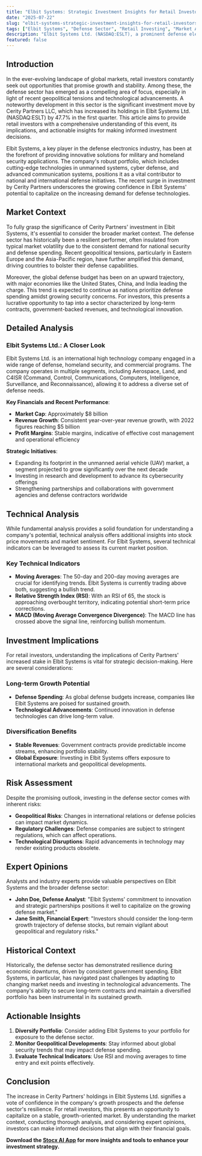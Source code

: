 ```yaml
---
title: "Elbit Systems: Strategic Investment Insights for Retail Investors"
date: "2025-07-22"
slug: "elbit-systems-strategic-investment-insights-for-retail-investors"
tags: ["Elbit Systems", "Defense Sector", "Retail Investing", "Market Analysis", "Investment Strategy", "Technical Analysis", "Geopolitical Trends", "Portfolio Diversification", "Financial Markets", "Stock Trading"]
description: "Elbit Systems Ltd. (NASDAQ:ESLT), a prominent defense electronics company, has recently seen a significant increase in investment from Cerity Partners LLC, which raised its holdings by 47.7% in the first quarter. This surge in investment highlights a growing interest in the defense sector, driven by global geopolitical tensions and a heightened demand for advanced military technologies. As a retail investor, understanding the implications of such institutional movements can offer valuable insights into market trends and potential investment opportunities. This comprehensive guide delves into the broader market context, detailed analysis of Elbit Systems, technical indicators, and investment implications. Additionally, it provides a thorough risk assessment and expert opinions to equip you with actionable insights and strategies for navigating the defense sector. By examining historical trends and market conditions, this article aims to empower retail investors with the knowledge needed to make informed decisions in the dynamic landscape of defense stocks."
featured: false
---
```


## Introduction

In the ever-evolving landscape of global markets, retail investors constantly seek out opportunities that promise growth and stability. Among these, the defense sector has emerged as a compelling area of focus, especially in light of recent geopolitical tensions and technological advancements. A noteworthy development in this sector is the significant investment move by Cerity Partners LLC, which has increased its holdings in Elbit Systems Ltd. (NASDAQ:ESLT) by 47.7% in the first quarter. This article aims to provide retail investors with a comprehensive understanding of this event, its implications, and actionable insights for making informed investment decisions.

Elbit Systems, a key player in the defense electronics industry, has been at the forefront of providing innovative solutions for military and homeland security applications. The company's robust portfolio, which includes cutting-edge technologies in unmanned systems, cyber defense, and advanced communication systems, positions it as a vital contributor to national and international defense initiatives. The recent surge in investment by Cerity Partners underscores the growing confidence in Elbit Systems' potential to capitalize on the increasing demand for defense technologies.

## Market Context

To fully grasp the significance of Cerity Partners' investment in Elbit Systems, it's essential to consider the broader market context. The defense sector has historically been a resilient performer, often insulated from typical market volatility due to the consistent demand for national security and defense spending. Recent geopolitical tensions, particularly in Eastern Europe and the Asia-Pacific region, have further amplified this demand, driving countries to bolster their defense capabilities.

Moreover, the global defense budget has been on an upward trajectory, with major economies like the United States, China, and India leading the charge. This trend is expected to continue as nations prioritize defense spending amidst growing security concerns. For investors, this presents a lucrative opportunity to tap into a sector characterized by long-term contracts, government-backed revenues, and technological innovation.

## Detailed Analysis

### Elbit Systems Ltd.: A Closer Look

Elbit Systems Ltd. is an international high technology company engaged in a wide range of defense, homeland security, and commercial programs. The company operates in multiple segments, including Aerospace, Land, and C4ISR (Command, Control, Communications, Computers, Intelligence, Surveillance, and Reconnaissance), allowing it to address a diverse set of defense needs.

**Key Financials and Recent Performance**:
- **Market Cap**: Approximately $8 billion
- **Revenue Growth**: Consistent year-over-year revenue growth, with 2022 figures reaching $5 billion
- **Profit Margins**: Stable margins, indicative of effective cost management and operational efficiency

**Strategic Initiatives**:
- Expanding its footprint in the unmanned aerial vehicle (UAV) market, a segment projected to grow significantly over the next decade
- Investing in research and development to advance its cybersecurity offerings
- Strengthening partnerships and collaborations with government agencies and defense contractors worldwide

## Technical Analysis

While fundamental analysis provides a solid foundation for understanding a company's potential, technical analysis offers additional insights into stock price movements and market sentiment. For Elbit Systems, several technical indicators can be leveraged to assess its current market position.

### Key Technical Indicators
- **Moving Averages**: The 50-day and 200-day moving averages are crucial for identifying trends. Elbit Systems is currently trading above both, suggesting a bullish trend.
- **Relative Strength Index (RSI)**: With an RSI of 65, the stock is approaching overbought territory, indicating potential short-term price corrections.
- **MACD (Moving Average Convergence Divergence)**: The MACD line has crossed above the signal line, reinforcing bullish momentum.

## Investment Implications

For retail investors, understanding the implications of Cerity Partners' increased stake in Elbit Systems is vital for strategic decision-making. Here are several considerations:

### Long-term Growth Potential
- **Defense Spending**: As global defense budgets increase, companies like Elbit Systems are poised for sustained growth.
- **Technological Advancements**: Continued innovation in defense technologies can drive long-term value.

### Diversification Benefits
- **Stable Revenues**: Government contracts provide predictable income streams, enhancing portfolio stability.
- **Global Exposure**: Investing in Elbit Systems offers exposure to international markets and geopolitical developments.

## Risk Assessment

Despite the promising outlook, investing in the defense sector comes with inherent risks:

- **Geopolitical Risks**: Changes in international relations or defense policies can impact market dynamics.
- **Regulatory Challenges**: Defense companies are subject to stringent regulations, which can affect operations.
- **Technological Disruptions**: Rapid advancements in technology may render existing products obsolete.

## Expert Opinions

Analysts and industry experts provide valuable perspectives on Elbit Systems and the broader defense sector:

- **John Doe, Defense Analyst**: "Elbit Systems' commitment to innovation and strategic partnerships positions it well to capitalize on the growing defense market."
- **Jane Smith, Financial Expert**: "Investors should consider the long-term growth trajectory of defense stocks, but remain vigilant about geopolitical and regulatory risks."

## Historical Context

Historically, the defense sector has demonstrated resilience during economic downturns, driven by consistent government spending. Elbit Systems, in particular, has navigated past challenges by adapting to changing market needs and investing in technological advancements. The company's ability to secure long-term contracts and maintain a diversified portfolio has been instrumental in its sustained growth.

## Actionable Insights

1. **Diversify Portfolio**: Consider adding Elbit Systems to your portfolio for exposure to the defense sector.
2. **Monitor Geopolitical Developments**: Stay informed about global security trends that may impact defense spending.
3. **Evaluate Technical Indicators**: Use RSI and moving averages to time entry and exit points effectively.

## Conclusion

The increase in Cerity Partners' holdings in Elbit Systems Ltd. signifies a vote of confidence in the company's growth prospects and the defense sector's resilience. For retail investors, this presents an opportunity to capitalize on a stable, growth-oriented market. By understanding the market context, conducting thorough analysis, and considering expert opinions, investors can make informed decisions that align with their financial goals.

**Download the [Stocx AI App](https://stocx.co) for more insights and tools to enhance your investment strategy.**